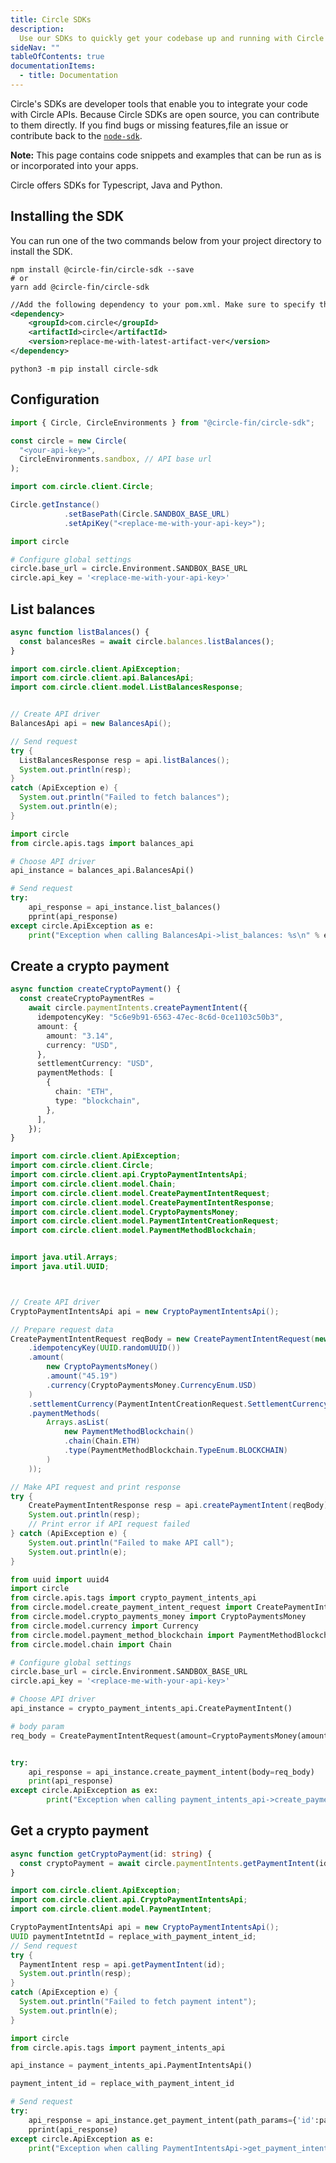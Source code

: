 ---
title: Circle SDKs
description:
  Use our SDKs to quickly get your codebase up and running with Circle APIs.
sideNav: ""
tableOfContents: true
documentationItems:
  - title: Documentation
---

Circle's SDKs are developer tools that enable you to integrate your code with
Circle APIs. Because Circle SDKs are open source, you can contribute to them
directly. If you find bugs or missing features,file an issue or contribute back
to the [`node-sdk`](https://github.com/circlefin/circle-nodejs-sdk).

**Note:** This page contains code snippets and examples that can be run as is or
incorporated into your apps.

Circle offers SDKs for Typescript, Java and Python.

## Installing the SDK

You can run one of the two commands below from your project directory to install
the SDK.

<CodeGroup>

```shell Node
npm install @circle-fin/circle-sdk --save
# or
yarn add @circle-fin/circle-sdk
```

```xml Java (Beta)
//Add the following dependency to your pom.xml. Make sure to specify the version of the artifact.
<dependency>
    <groupId>com.circle</groupId>
    <artifactId>circle</artifactId>
    <version>replace-me-with-latest-artifact-ver</version>
</dependency>
```

```shell Python (Beta)
python3 -m pip install circle-sdk
```

</CodeGroup>

## Configuration

<CodeGroup>

```typescript
import { Circle, CircleEnvironments } from "@circle-fin/circle-sdk";

const circle = new Circle(
  "<your-api-key>",
  CircleEnvironments.sandbox, // API base url
);
```

```java Java (Beta)
import com.circle.client.Circle;

Circle.getInstance()
            .setBasePath(Circle.SANDBOX_BASE_URL)
            .setApiKey("<replace-me-with-your-api-key>");
```

```python Python (Beta)
import circle

# Configure global settings
circle.base_url = circle.Environment.SANDBOX_BASE_URL
circle.api_key = '<replace-me-with-your-api-key>'
```

</CodeGroup>

## List balances

<CodeGroup>

```typescript 
async function listBalances() {
  const balancesRes = await circle.balances.listBalances();
}
```

```java Java (Beta)
import com.circle.client.ApiException;
import com.circle.client.api.BalancesApi;
import com.circle.client.model.ListBalancesResponse;


// Create API driver
BalancesApi api = new BalancesApi();

// Send request
try {
  ListBalancesResponse resp = api.listBalances();
  System.out.println(resp);
}
catch (ApiException e) {
  System.out.println("Failed to fetch balances");
  System.out.println(e);
}
```

```python Python (Beta)
import circle
from circle.apis.tags import balances_api

# Choose API driver
api_instance = balances_api.BalancesApi()

# Send request
try:
    api_response = api_instance.list_balances()
    pprint(api_response)
except circle.ApiException as e:
    print("Exception when calling BalancesApi->list_balances: %s\n" % e)

```

</CodeGroup>

## Create a crypto payment

<CodeGroup>

```typescript 
async function createCryptoPayment() {
  const createCryptoPaymentRes =
    await circle.paymentIntents.createPaymentIntent({
      idempotencyKey: "5c6e9b91-6563-47ec-8c6d-0ce1103c50b3",
      amount: {
        amount: "3.14",
        currency: "USD",
      },
      settlementCurrency: "USD",
      paymentMethods: [
        {
          chain: "ETH",
          type: "blockchain",
        },
      ],
    });
}
```

```java Java (Beta)
import com.circle.client.ApiException;
import com.circle.client.Circle;
import com.circle.client.api.CryptoPaymentIntentsApi;
import com.circle.client.model.Chain;
import com.circle.client.model.CreatePaymentIntentRequest;
import com.circle.client.model.CreatePaymentIntentResponse;
import com.circle.client.model.CryptoPaymentsMoney;
import com.circle.client.model.PaymentIntentCreationRequest;
import com.circle.client.model.PaymentMethodBlockchain;


import java.util.Arrays;
import java.util.UUID;



// Create API driver
CryptoPaymentIntentsApi api = new CryptoPaymentIntentsApi();

// Prepare request data
CreatePaymentIntentRequest reqBody = new CreatePaymentIntentRequest(new PaymentIntentCreationRequest()
    .idempotencyKey(UUID.randomUUID())
    .amount(
        new CryptoPaymentsMoney()
        .amount("45.19")
        .currency(CryptoPaymentsMoney.CurrencyEnum.USD)
    )
    .settlementCurrency(PaymentIntentCreationRequest.SettlementCurrencyEnum.USD)
    .paymentMethods(
        Arrays.asList(
            new PaymentMethodBlockchain()
            .chain(Chain.ETH)
            .type(PaymentMethodBlockchain.TypeEnum.BLOCKCHAIN)
        )
    ));

// Make API request and print response
try {
    CreatePaymentIntentResponse resp = api.createPaymentIntent(reqBody);
    System.out.println(resp);
    // Print error if API request failed
} catch (ApiException e) {
    System.out.println("Failed to make API call");
    System.out.println(e);
}
```

```python Python (Beta)
from uuid import uuid4
import circle
from circle.apis.tags import crypto_payment_intents_api
from circle.model.create_payment_intent_request import CreatePaymentIntentRequest
from circle.model.crypto_payments_money import CryptoPaymentsMoney
from circle.model.currency import Currency
from circle.model.payment_method_blockchain import PaymentMethodBlockchain
from circle.model.chain import Chain

# Configure global settings
circle.base_url = circle.Environment.SANDBOX_BASE_URL
circle.api_key = '<replace-me-with-your-api-key>'

# Choose API driver
api_instance = crypto_payment_intents_api.CreatePaymentIntent()

# body param
req_body = CreatePaymentIntentRequest(amount=CryptoPaymentsMoney(amount='35.14',currency=Currency.USD),idempotencyKey=str(uuid4()),settlementCurrency=Currency.USD,paymentMethods=[PaymentMethodBlockchain(chain=Chain.ETH,type="blockchain")])


try:
    api_response = api_instance.create_payment_intent(body=req_body)
    print(api_response)
except circle.ApiException as ex:
        print("Exception when calling payment_intents_api->create_payment_intent: %s\n" % ex)

```

</CodeGroup>

## Get a crypto payment

<CodeGroup>

```typescript 
async function getCryptoPayment(id: string) {
  const cryptoPayment = await circle.paymentIntents.getPaymentIntent(id);
}
```

```java Java (Beta)
import com.circle.client.ApiException;
import com.circle.client.api.CryptoPaymentIntentsApi;
import com.circle.client.model.PaymentIntent;

CryptoPaymentIntentsApi api = new CryptoPaymentIntentsApi();
UUID paymentIntetntId = replace_with_payment_intent_id;
// Send request
try {
  PaymentIntent resp = api.getPaymentIntent(id);
  System.out.println(resp);
}
catch (ApiException e) {
  System.out.println("Failed to fetch payment intent");
  System.out.println(e);
}

```

```python Python (Beta)
import circle
from circle.apis.tags import payment_intents_api

api_instance = payment_intents_api.PaymentIntentsApi()

payment_intent_id = replace_with_payment_intent_id

# Send request
try:
    api_response = api_instance.get_payment_intent(path_params={'id':payment_intent_id})
    pprint(api_response)
except circle.ApiException as e:
    print("Exception when calling PaymentIntentsApi->get_payment_intent: %s\n" % e)
```

</CodeGroup>
